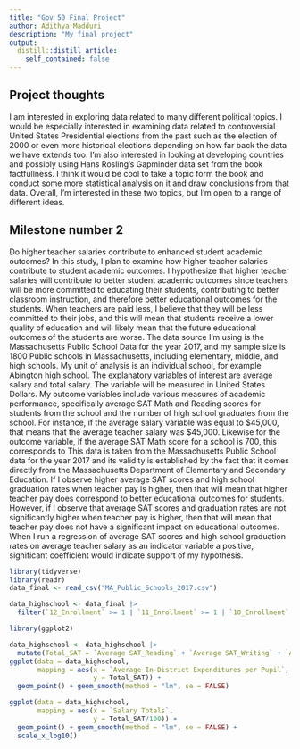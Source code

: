 ```yaml
---
title: "Gov 50 Final Project"
author: Adithya Madduri
description: "My final project"
output:
  distill::distill_article:
    self_contained: false
---
```




## Project thoughts

I am interested in exploring data related to many different political topics. I would be especially interested in examining data related to controversial United States Presidential elections from the past such as the election of 2000 or even more historical elections depending on how far back the data we have extends too. I'm also interested in looking at developing countries and possibly using Hans Rosling's Gapminder data set from the book factfullness. I think it would be cool to take a topic form the book and conduct some more statistical analysis on it and draw conclusions from that data. Overall, I'm interested in these two topics, but I'm open to a range of different ideas.


## Milestone number 2
Do higher teacher salaries contribute to enhanced student academic outcomes? In this study, I plan to examine how higher teacher salaries contribute to student academic outcomes. I hypothesize that higher teacher salaries will contribute to better student academic outcomes since teachers will be more committed to educating their students, contributing to better classroom instruction, and therefore better educational outcomes for the students. When teachers are paid less, I believe that they will be less committed to their jobs, and this will mean that students receive a lower quality of education and will likely mean that the future educational outcomes of the students are worse. The data source I’m using is the Massachusetts Public School Data for the year 2017, and my sample size is 1800 Public schools in Massachusetts, including elementary, middle, and high schools. My unit of analysis is an individual school, for example Abington high school. The explanatory variables of interest are average salary and total salary. The variable will be measured in United States Dollars. My outcome variables include various measures of academic performance, specifically average SAT Math and Reading scores for students from the school and the number of high school graduates from the school. For instance, if the average salary variable was equal to $45,000, that means that the average teacher salary was $45,000. Likewise for the outcome variable, if the average  SAT Math score for a school is 700, this corresponds to This data is taken from the Massachusetts Public School data for the year 2017 and its validity is established by the fact that it comes directly from the Massachusetts Department of Elementary and Secondary Education. If I observe higher average SAT scores and high school graduation rates when teacher pay is higher, then that will mean that higher teacher pay does correspond to better educational outcomes for students. However, if I observe that average SAT scores and graduation rates are not significantly higher when teacher pay is higher, then that will mean that teacher pay does not have a significant impact on educational outcomes. When I run a regression of average SAT scores and high school graduation rates on average teacher salary as an indicator variable a positive, significant coefficient would indicate support of my hypothesis.
```r
library(tidyverse)
library(readr)
data_final <- read_csv("MA_Public_Schools_2017.csv")

```
```r
data_highschool <- data_final |>
  filter(`12_Enrollment` >= 1 | `11_Enrollment` >= 1 | `10_Enrollment` >= 1 | `9_Enrollment` >= 1)
```
```r
library(ggplot2)

data_highschool <- data_highschool |>
  mutate(Total_SAT = `Average SAT_Reading` + `Average SAT_Writing` + `Average SAT_Math`)
ggplot(data = data_highschool,
       mapping = aes(x = `Average In-District Expenditures per Pupil`,
                     y = Total_SAT)) +
  geom_point() + geom_smooth(method = "lm", se = FALSE)
```
```r
ggplot(data = data_highschool,
       mapping = aes(x = `Salary Totals`,
                     y = Total_SAT/100)) +
  geom_point() + geom_smooth(method = "lm", se = FALSE) +
  scale_x_log10()
```

